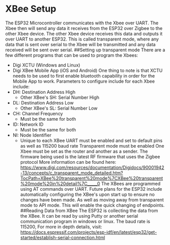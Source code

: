 # XBee Setup
The ESP32 Microcontroller communicates with the Xbee over UART. The Xbee then will send any data it receives from the ESP32 over Zigbee to the other Xbee device. The other Xbee device receives
this data and outputs it over UART to another ESP32. This is called transparent mode, where any data that is sent over serial to the Xbee will be transmitted and any data received will be sent over
serial.
##Setting up transparent mode
There are a few different programs that can be used to program the Xbees:
- Digi XCTU (Windows and Linux)
- Digi XBee Mobile App (iOS and Android)
One thing to note is that XCTU needs to be used to first enable bluetooth capability in order for the Mobile App to work.
Parameters to configure include for each Xbee include:
- DH: Destination Address High
    - Other XBee's SH: Serial Number High
- DL: Destination Address Low
    - Other XBee's SL: Serial Number Low
- CH: Channel Frequency
    - Must be the same for both
- ID: Network ID
    - Must be the same for both
- NI: Node Identifier
    - Unique to each XBee
UART must be enabled and set to default pins as well as 115200 baud rate
Transparent mode must be enabled
One Xbee must be set as the router and another as a sender.
The firmware being used is the latest RF firmware that uses the Zigbee protocol
More information can be found here:
https://www.digi.com/resources/documentation/Digidocs/90001942-13/concepts/c_transparent_mode_detailed.htm?TocPath=XBee%20transparent%20mode%7CXBee%20transparent%20mode%20in%20detail%7C_____0
The XBees are programmed using AT commands over UART.
Future plans for the ESP32 include automatically configuring the XBee's upon start up to ensure no changes have been made. As well as moving away from transparent mode to API mode. This will enable 
the quick changing of endpoints. 
##Reading Data from XBee
The ESP32 is collecting the data from the XBee. It can be read by using Putty or another serial communication program in windows or linux.
The baud rate is 115200, 
For more in depth details, visit:
https://docs.espressif.com/projects/esp-idf/en/latest/esp32/get-started/establish-serial-connection.html